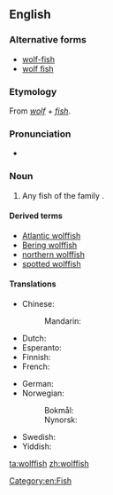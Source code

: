 {{also|wolfish}}
==English==

===Alternative forms===
* [[wolf-fish]]
* [[wolf fish]]

===Etymology===
From ''[[wolf]]'' + ''[[fish]]''.

===Pronunciation===
* {{IPA|/ˈwʊlfːɪʃ/}}

===Noun===
{{en-noun|es|wolffish}}

# Any fish of the family ''{{taxlink|Anarhichadidae|family}}''.

====Derived terms====
* [[Atlantic wolffish]]
* [[Bering wolffish]]
* [[northern wolffish]]
* [[spotted wolffish]]

====Translations====
{{trans-top|fish}}
* Chinese:
*: Mandarin: {{t|cmn|狼鱼|tr=lángyú, láng yú|sc=Hani}}
* Dutch: {{t+|nl|zeewolf|m}}
* Esperanto: {{t|eo|lupfiŝo}}
* Finnish: {{t|fi|merikissa}}
* French: {{t|fr|poisson loup|m}}
{{trans-mid}}
* German: {{t|de|Seewolf|m}}
* Norwegian:
*: Bokmål: {{t|no|steinbit|m}}
*: Nynorsk: {{t|nn|steinbit|m}}
* Swedish: {{t|sv|havskattfisk|c}}
* Yiddish: {{t|yi|וואָלף־פֿיש|m|tr=volf-fish, wolf-fisch|sc=Hebr}}
{{trans-bottom}}

[[Category:en:Fish]]

[[ta:wolffish]]
[[zh:wolffish]]